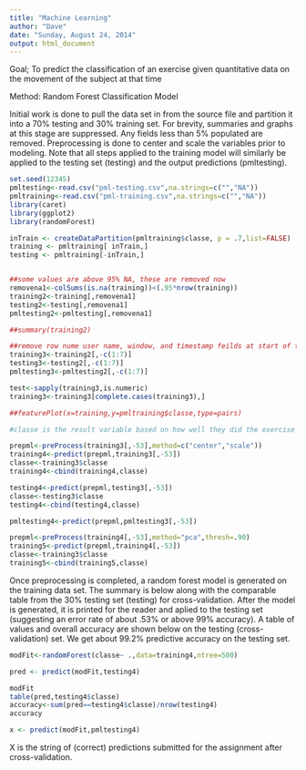 ```yaml
---
title: "Machine Learning"
author: "Dave"
date: "Sunday, August 24, 2014"
output: html_document
---
```

Goal; To predict the classification of an exercise given quantitative data on the movement of the subject at that time

Method: Random Forest Classification Model

Initial work is done to pull the data set in from the source file and partition it into a 70% testing and 30% training set.
For brevity, summaries and graphs at this stage are suppressed. Any fields less than 5% populated are removed.
Preprocessing is done to center and scale the variables prior to modeling. Note that all steps applied to the training model will similarly be applied to the testing set (testing) and the output predictions (pmltesting).


```r

set.seed(12345)
pmltesting<-read.csv("pml-testing.csv",na.strings=c("","NA"))
pmltraining<-read.csv("pml-training.csv",na.strings=c("","NA"))
library(caret)
library(ggplot2)
library(randomForest)

inTrain <- createDataPartition(pmltraining$classe, p = .7,list=FALSE)
training <- pmltraining[ inTrain,]
testing <- pmltraining[-inTrain,]


##some values are above 95% NA, these are removed now
removena1<-colSums(is.na(training))<(.95*nrow(training))
training2<-training[,removena1]
testing2<-testing[,removena1]
pmltesting2<-pmltesting[,removena1]

##summary(training2)

##remove row nume user name, window, and timestamp feilds at start of training set
training3<-training2[,-c(1:7)]
testing3<-testing2[,-c(1:7)]
pmltesting3<-pmltesting2[,-c(1:7)]

test<-sapply(training3,is.numeric)
training3<-training3[complete.cases(training3),]

##featurePlot(x=training,y=pmltraining$classe,type=pairs)

#classe is the result variable based on how well they did the exercise

prepml<-preProcess(training3[,-53],method=c("center","scale"))
training4<-predict(prepml,training3[,-53])
classe<-training3$classe
training4<-cbind(training4,classe)

testing4<-predict(prepml,testing3[,-53])
classe<-testing3$classe
testing4<-cbind(testing4,classe)

pmltesting4<-predict(prepml,pmltesting3[,-53])

prepml<-preProcess(training4[,-53],method="pca",thresh=.90)
training5<-predict(prepml,training4[,-53])
classe<-training3$classe
training5<-cbind(training5,classe)

```

Once preprocessing is completed, a random forest model is generated on the training data set. The summary is below along with the comparable table from the 30% testing set (testing) for cross-validation.
After the model is generated, it is printed for the reader and aplied to the testing set (suggesting an error rate of about .53% or above 99% accuracy).
A table of values and overall accuracy are shown below on the testing (cross-validation) set.
We get about 99.2% predictive accuracy on the testing set.
```r
modFit<-randomForest(classe~ .,data=training4,ntree=500)

pred <- predict(modFit,testing4)

modFit
table(pred,testing4$classe)
accuracy<-sum(pred==testing4$classe)/nrow(testing4)
accuracy

x <- predict(modFit,pmltesting4)
```

X is the string of (correct) predictions submitted for the assignment after cross-validation.
